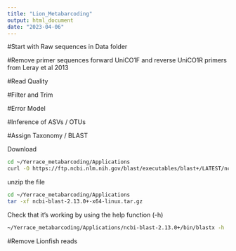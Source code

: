 ```yaml
---
title: "Lion_Metabarcoding"
output: html_document
date: "2023-04-06"
---
```


#Start with Raw sequences
in Data folder

#Remove primer sequences
forward UniCO1F and reverse UniCO1R primers from Leray et al 2013

#Read Quality

#Filter and Trim

#Error Model

#Inference of ASVs / OTUs

#Assign Taxonomy / BLAST

Download

```bash
cd ~/Yerrace_metabarcoding/Applications
curl -O https://ftp.ncbi.nlm.nih.gov/blast/executables/blast+/LATEST/ncbi-blast-2.13.0+-x64-linux.tar.gz
```

unzip the file

```bash
cd ~/Yerrace_metabarcoding/Applications
tar -xf ncbi-blast-2.13.0+-x64-linux.tar.gz
```

Check that it's working by using the help function (-h)

```bash
~/Yerrace_metabarcoding/Applications/ncbi-blast-2.13.0+/bin/blastx -h
```


#Remove Lionfish reads